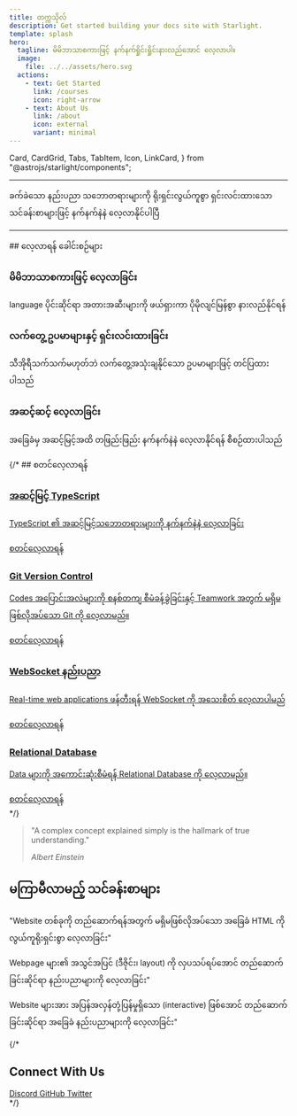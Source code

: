```yaml
---
title: တက္ကသိုလ်
description: Get started building your docs site with Starlight.
template: splash
hero:
  tagline: မိမိဘာသာစကားဖြင့် နက်နက်ရှိုင်းရှိုင်းနားလည်အောင် လေ့လာပါ။
  image:
    file: ../../assets/hero.svg
  actions:
    - text: Get Started
      link: /courses
      icon: right-arrow
    - text: About Us
      link: /about
      icon: external
      variant: minimal
---
```


  Card,
  CardGrid,
  Tabs,
  TabItem,
  Icon,
  LinkCard,
} from "@astrojs/starlight/components";

<hr/>
<section class="intro-section">

  <p>
    ခက်ခဲသော နည်းပညာ သဘောတရားများကို ရိုးရှင်းလွယ်ကူစွာ ရှင်းလင်းထားသော သင်ခန်းစာများဖြင့်
    နက်နက်နဲနဲ လေ့လာနိုင်ပါပြီ
  </p>
</section>
<hr/ >
## လေ့လာရန် ခေါင်းစဉ်များ

<CardGrid className="concepts-grid">
  <LinkCard
    title="Advanced TypeScript"
    description="TypeScript ၏ အဆင့်မြင့်သဘောတရားများကို နက်နက်နဲနဲ လေ့လာခြင်း"
    href="/advanced-typescript/why-is-advanced-ts-needed/why-advanced-typescript"
    icon="puzzle"
  />
  <LinkCard
    title="WebSocket နည်းပညာ"
    description="Real-time communication အတွက် WebSocket နည်းပညာကို အခြေခံမှ အဆင့်မြင့်သဘောတရားများအထိ လေ့လာခြင်း"
    href="/websocket/introduction/what-is-websocket"
    icon="rocket"
  />

  <LinkCard
    title="Git Version Control"
    description="Codes အပြောင်းအလဲများကို စနစ်တကျ စီမံခန့်ခွဲခြင်းနှင့် Teamwork အတွက် မရှိမဖြစ်လိုအပ်သော Git ကို လေ့လာခြင်း"
    href="/git-course/introduction/why-git"
    icon="git-branch"
  />
  <LinkCard
    title="Web Performance"
    description="Website တစ်ခု၏ စွမ်းဆောင်ရည်မြှင့်တင်ခြင်းနှင့် အမြန်နှုန်းတိုးမြှင့်ခြင်းဆိုင်ရာ နည်းပညာများကို လေ့လာခြင်း"
    href="/web-performance/introduction/why-web-performance"
    icon="open-book"
  />
 
  <LinkCard
    title="Software Architecture"
    description="Software system တစ်ခုကို ခွဲခြားတည်ဆောက်နည်း၊ maintainable, scalable, reliable ဖြစ်အောင် တည်ဆောက်မှုကို လေ့လာခြင်း"
    href="/software-architecture/foundations/foundations"
    icon="open-book"
  />
   <LinkCard
    title="Relational Database"
    description="Database design principles မှ SQL queries များအထိ၊ data ကို စနစ်တကျ သိမ်းဆည်းခြင်းနှင့် စီမံခန့်ခွဲခြင်းဆိုင်ရာ နည်းပညာများကို လေ့လာခြင်း"
    href="/relational-database/introduction/welcome-to-database"
    icon="open-book"
  /> 
   <LinkCard
    title="HTML"
    description="Web development အတွက် မရှိမဖြစ် အခြေခံ HTML ကို လွယ်လွယ်နဲ့ လေ့လာခြင်း"
    href="/html/introduction/welcome-to-html"
    icon="open-book"
  /> 
</CardGrid>

<section class="key-features">
  <div class="feature">
    <div class="feature-icon">
      <Icon name="open-book" size="1.8rem" />
    </div>
    <div class="feature-content">
      <h3>မိမိဘာသာစကားဖြင့် လေ့လာခြင်း</h3>
      <p>
        language ပိုင်းဆိုင်ရာ အတားအဆီးများကို ဖယ်ရှားကာ ပိုမိုလျင်မြန်စွာ
        နားလည်နိုင်ရန်
      </p>
    </div>
  </div>
  <div class="feature">
    <div class="feature-icon">
      <Icon name="setting" size="1.8rem" />
    </div>
    <div class="feature-content">
      <h3>လက်တွေ့ ဥပမာများနှင့် ရှင်းလင်းထားခြင်း</h3>
      <p>
        သီအိုရီသက်သက်မဟုတ်ဘဲ လက်တွေ့အသုံးချနိုင်သော ဥပမာများဖြင့် တင်ပြထားပါသည်
      </p>
    </div>
  </div>
  <div class="feature">
    <div class="feature-icon">
      <Icon name="pencil" size="1.8rem" />
    </div>
    <div class="feature-content">
      <h3>အဆင့်ဆင့် လေ့လာခြင်း</h3>
      <p>
        အခြေခံမှ အဆင့်မြင့်အထိ တဖြည်းဖြည်း နက်နက်နဲနဲ လေ့လာနိုင်ရန်
        စီစဉ်ထားပါသည်
      </p>
    </div>
  </div>
</section>

{/* ## စတင်လေ့လာရန်

<div class="study-paths">
  <a href="/advanced-typescript/why-is-advanced-ts-needed/why-advanced-typescript" class="path-card block advanced ">
    <h3><Icon name="document" size="1.2em" /> အဆင့်မြင့် TypeScript</h3>
    <p>TypeScript ၏ အဆင့်မြင့်သဘောတရားများကို နက်နက်နဲနဲ လေ့လာခြင်း</p>
    <div className='link-content'>
    <span>စတင်လေ့လာရန်</span><Icon name="right-arrow" size="1em" />
    </div>
  </a>
   <a href="/git-course/introduction/why-git" class="path-card block intermediate">
    <h3><Icon name="star" size="1.2em" /> Git Version Control</h3>
    <p>Codes အပြောင်းအလဲများကို စနစ်တကျ စီမံခန့်ခွဲခြင်းနှင့် Teamwork အတွက် မရှိမဖြစ်လိုအပ်သော Git ကို လေ့လာမည်။</p>
    <div className='link-content'>
     <span>စတင်လေ့လာရန်</span><Icon name="right-arrow" size="1em" />
     </div>

  </a>
  <a href="/websocket/introduction/what-is-websocket" class="path-card block beginner">
    <h3><Icon name="star" size="1.2em" /> WebSocket နည်းပညာ</h3>
    <p>Real-time web applications ဖန်တီးရန် WebSocket ကို အသေးစိတ် လေ့လာပါမည်</p>
    <div className='link-content'>
     <span>စတင်လေ့လာရန်</span><Icon name="right-arrow" size="1em" />
     </div>

  </a>
  <a href="/relational-database/introduction/welcome-to-database" class="path-card block beginner">
    <h3><Icon name="star" size="1.2em" /> Relational Database </h3>
    <p>Data များကို အကောင်းဆုံးစီမံရန် Relational Database ကို လေ့လာမည်။</p>
    <div className='link-content'>
     <span>စတင်လေ့လာရန်</span><Icon name="right-arrow" size="1em" />
     </div>

  </a>
</div> */}

<section class="quote-section">
  <blockquote>
    <p>
      "A complex concept explained simply is the hallmark of true
      understanding."
    </p>
    <cite>Albert Einstein</cite>
  </blockquote>
</section>

<section class="upcoming-section">
  <h2>
    <Icon name="rocket" size="1.2em" /> <span>မကြာမီလာမည့် သင်ခန်းစာများ</span>
  </h2>
  <CardGrid class="upcoming-topics">
    <Card icon="star" title="HTML">
      <p>"Website တစ်ခုကို တည်ဆောက်ရန်အတွက် မရှိမဖြစ်လိုအပ်သော အခြေခံ HTML ကို လွယ်ကူရိုးရှင်းစွာ လေ့လာခြင်း"</p>
    </Card>
    <Card icon="star" title="CSS" >
    <p>Webpage များ၏ အသွင်အပြင် (ဒီဇိုင်း၊ layout) ကို လှပသပ်ရပ်အောင် တည်ဆောက်ခြင်းဆိုင်ရာ နည်းပညာများကို လေ့လာခြင်း"</p>
      </Card>
    <Card icon="star" title="Javascript" ><p>Website များအား အပြန်အလှန်တုံ့ပြန်မှုရှိသော (interactive) ဖြစ်အောင် တည်ဆောက်ခြင်းဆိုင်ရာ အခြေခံ နည်းပညာများကို လေ့လာခြင်း"</p></Card>

  </CardGrid>
  
</section>

{/* <section class="community-section">
  <h2>Connect With Us</h2>
  <div class="community-links">
    <a href="#" class="community-link">
      <Icon name="discord" size="1.5em" />
      <span>Discord</span>
    </a>
    <a href="#" class="community-link">
      <Icon name="github" size="1.5em" />
      <span>GitHub</span>
    </a>
    <a href="#" class="community-link">
      <Icon name="twitter" size="1.5em" />
      <span>Twitter</span>
    </a>
  </div>
</section> */}

<Analytics />
